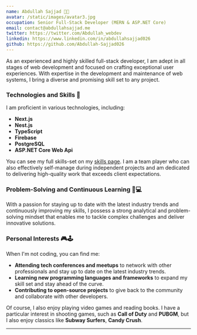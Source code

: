```yaml
---
name: Abdullah Sajjad 🧑‍💻
avatar: /static/images/avatar3.jpg
occupation: Senior Full-Stack Developer (MERN & ASP.NET Core)
email: contact@abdullahsajjad.me
twitter: https://twitter.com/Abdullah_webdev
linkedin: https://www.linkedin.com/in/abdullahsajjad026
github: https://github.com/Abdullah-Sajjad026
---
```


As an experienced and highly skilled full-stack developer, I am adept in all stages of web development and focused on crafting exceptional user experiences. With expertise in the development and maintenance of web systems, I bring a diverse and promising skill set to any project.

### Technologies and Skills 🚀

I am proficient in various technologies, including:

- **Next.js**
- **Nest.js**
- **TypeScript**
- **Firebase**
- **PostgreSQL**
- **ASP.NET Core Web Api**


You can see my full skills-set on my [skills page](https://abdullahsajjad.me/skills). I am a team player who can also effectively self-manage during independent projects and am dedicated to delivering high-quality work that exceeds client expectations.

### Problem-Solving and Continuous Learning 🤔💻

With a passion for staying up to date with the latest industry trends and continuously improving my skills, I possess a strong analytical and problem-solving mindset that enables me to tackle complex challenges and deliver innovative solutions.

### Personal Interests 🎮🕹️

When I'm not coding, you can find me:

- **Attending tech conferences and meetups** to network with other professionals and stay up to date on the latest industry trends.
- **Learning new programming languages and frameworks** to expand my skill set and stay ahead of the curve.
- **Contributing to open-source projects** to give back to the community and collaborate with other developers.

Of course, I also enjoy playing video games and reading books. I have a particular interest in shooting games, such as **Call of Duty** and **PUBGM**, but I also enjoy classics like **Subway Surfers**, **Candy Crush**.

---
